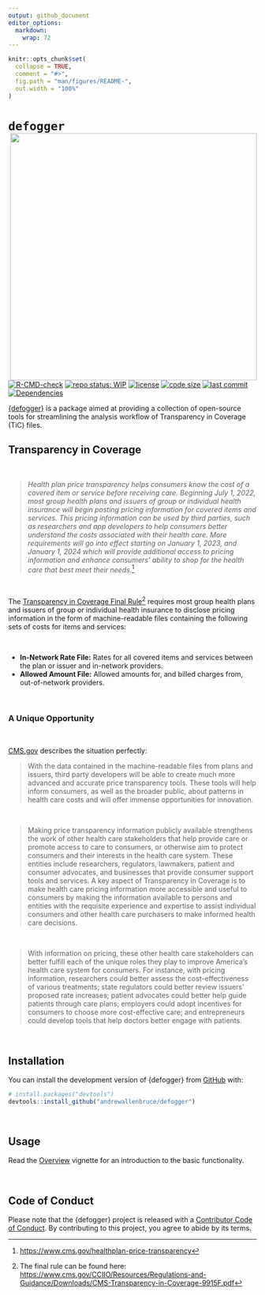 ```yaml
---
output: github_document
editor_options: 
  markdown: 
    wrap: 72
---
```


<!-- README.md is generated from README.Rmd. Please edit that file -->

```r
knitr::opts_chunk$set(
  collapse = TRUE,
  comment = "#>",
  fig.path = "man/figures/README-",
  out.width = "100%"
)
```

# `defogger` <a href="https://andrewallenbruce.github.io/defogger/"><img src="man/figures/logo.svg" align="right" height="500"/></a>

<!-- badges: start -->

[![R-CMD-check](https://github.com/andrewallenbruce/defogger/actions/workflows/R-CMD-check.yaml/badge.svg)](https://github.com/andrewallenbruce/defogger/actions/workflows/R-CMD-check.yaml)
[![repo status: WIP](https://www.repostatus.org/badges/latest/wip.svg)](https://www.repostatus.org/#wip)
[![license](https://img.shields.io/github/license/mashape/apistatus.svg)](https://choosealicense.com/licenses/mit/)
[![code size](https://img.shields.io/github/languages/code-size/andrewallenbruce/defogger.svg)](https://github.com/andrewallenbruce/defogger)
[![last commit](https://img.shields.io/github/last-commit/andrewallenbruce/defogger.svg)](https://github.com/andrewallenbruce/defogger/commits/main)
[![Dependencies](https://tinyverse.netlify.com/badge/defogger)](https://cran.r-project.org/package=defogger)

<!-- badges: end -->

[{defogger}](https://github.com/andrewallenbruce/defogger/) is a package
aimed at providing a collection of open-source tools for streamlining
the analysis workflow of Transparency in Coverage (TiC) files.

## Transparency in Coverage

<br>

> *Health plan price transparency helps consumers know the cost of a
> covered item or service before receiving care. Beginning July 1, 2022,
> most group health plans and issuers of group or individual health
> insurance will begin posting pricing information for covered items and
> services. This pricing information can be used by third parties, such
> as researchers and app developers to help consumers better understand
> the costs associated with their health care. More requirements will go
> into effect starting on January 1, 2023, and January 1, 2024 which
> will provide additional access to pricing information and enhance
> consumers' ability to shop for the health care that best meet their
> needs.*[^1]

<br>

The [Transparency in Coverage Final
Rule](https://www.cms.gov/newsroom/fact-sheets/transparency-coverage-final-rule-fact-sheet-cms-9915-f)[^2]
requires most group health plans and issuers of group or individual
health insurance to disclose pricing information in the form of
machine-readable files containing the following sets of costs for items
and services:

<br>

-   **In-Network Rate File:** Rates for all covered items and services
    between the plan or issuer and in-network providers.
-   **Allowed Amount File:** Allowed amounts for, and billed charges
    from, out-of-network providers.

<br>

### A Unique Opportunity

<br>

[CMS.gov](https://www.cms.gov/) describes the situation perfectly:

>With the data contained in the machine-readable files from plans and
issuers, third party developers will be able to create much more
advanced and accurate price transparency tools. These tools will help
inform consumers, as well as the broader public, about patterns in
health care costs and will offer immense opportunities for innovation.

<br>

>Making price transparency information publicly available strengthens the
work of other health care stakeholders that help provide care or promote
access to care to consumers, or otherwise aim to protect consumers and
their interests in the health care system. These entities include
researchers, regulators, lawmakers, patient and consumer advocates, and
businesses that provide consumer support tools and services. A key
aspect of Transparency in Coverage is to make health care pricing
information more accessible and useful to consumers by making the
information available to persons and entities with the requisite
experience and expertise to assist individual consumers and other health
care purchasers to make informed health care decisions.

<br>

>With information on pricing, these other health care stakeholders can
better fulfill each of the unique roles they play to improve America's
health care system for consumers. For instance, with pricing
information, researchers could better assess the cost-effectiveness of
various treatments; state regulators could better review issuers'
proposed rate increases; patient advocates could better help guide
patients through care plans; employers could adopt incentives for
consumers to choose more cost-effective care; and entrepreneurs could
develop tools that help doctors better engage with patients.

<br>

## Installation

You can install the development version of {defogger} from
[GitHub](https://github.com/) with:

``` r
# install.packages("devtools")
devtools::install_github("andrewallenbruce/defogger")
```

<br>

## Usage

Read the [Overview](articles/defogger.html) vignette for an introduction to the basic functionality.

<br>

## Code of Conduct

Please note that the {defogger} project is released with a [Contributor
Code of
Conduct](https://andrewallenbruce.github.io/defogger/CODE_OF_CONDUCT.html).
By contributing to this project, you agree to abide by its terms.

[^1]: <https://www.cms.gov/healthplan-price-transparency>

[^2]: The final rule can be found here: <https://www.cms.gov/CCIIO/Resources/Regulations-and-Guidance/Downloads/CMS-Transparency-in-Coverage-9915F.pdf>
